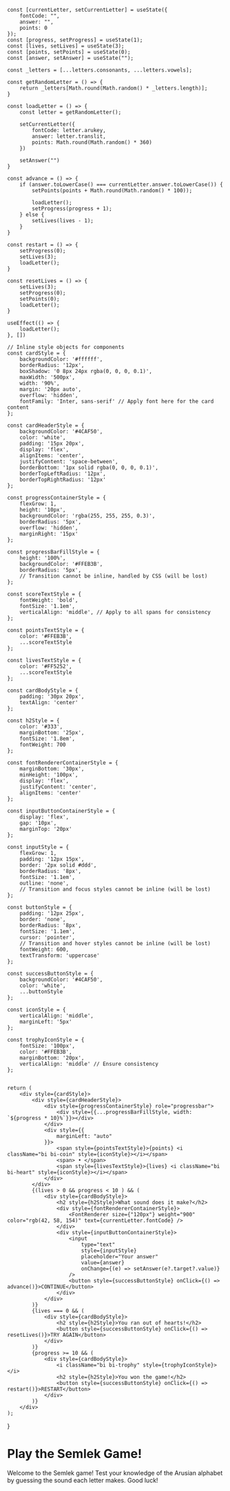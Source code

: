 
    const [currentLetter, setCurrentLetter] = useState({
        fontCode: "",
        answer: "",
        points: 0
    });
    const [progress, setProgress] = useState(1);
    const [lives, setLives] = useState(3);
    const [points, setPoints] = useState(0);
    const [answer, setAnswer] = useState("");

    const _letters = [...letters.consonants, ...letters.vowels];

    const getRandomLetter = () => {
        return _letters[Math.round(Math.random() * _letters.length)];
    }

    const loadLetter = () => {
        const letter = getRandomLetter();

        setCurrentLetter({
            fontCode: letter.arukey,
            answer: letter.translit,
            points: Math.round(Math.random() * 360)
        })

        setAnswer("")
    }

    const advance = () => {
        if (answer.toLowerCase() === currentLetter.answer.toLowerCase()) {
            setPoints(points + Math.round(Math.random() * 100));

            loadLetter();
            setProgress(progress + 1);
        } else {
            setLives(lives - 1);
        }
    }

    const restart = () => {
        setProgress(0);
        setLives(3);
        loadLetter();
    }

    const resetLives = () => {
        setLives(3);
        setProgress(0);
        setPoints(0);
        loadLetter();
    }

    useEffect(() => {
        loadLetter();
    }, [])

    // Inline style objects for components
    const cardStyle = {
        backgroundColor: '#ffffff',
        borderRadius: '12px',
        boxShadow: '0 8px 24px rgba(0, 0, 0, 0.1)',
        maxWidth: '500px',
        width: '90%',
        margin: '20px auto',
        overflow: 'hidden',
        fontFamily: 'Inter, sans-serif' // Apply font here for the card content
    };

    const cardHeaderStyle = {
        backgroundColor: '#4CAF50',
        color: 'white',
        padding: '15px 20px',
        display: 'flex',
        alignItems: 'center',
        justifyContent: 'space-between',
        borderBottom: '1px solid rgba(0, 0, 0, 0.1)',
        borderTopLeftRadius: '12px',
        borderTopRightRadius: '12px'
    };

    const progressContainerStyle = {
        flexGrow: 1,
        height: '10px',
        backgroundColor: 'rgba(255, 255, 255, 0.3)',
        borderRadius: '5px',
        overflow: 'hidden',
        marginRight: '15px'
    };

    const progressBarFillStyle = {
        height: '100%',
        backgroundColor: '#FFEB3B',
        borderRadius: '5px',
        // Transition cannot be inline, handled by CSS (will be lost)
    };

    const scoreTextStyle = {
        fontWeight: 'bold',
        fontSize: '1.1em',
        verticalAlign: 'middle', // Apply to all spans for consistency
    };

    const pointsTextStyle = {
        color: '#FFEB3B',
        ...scoreTextStyle
    };

    const livesTextStyle = {
        color: '#FF5252',
        ...scoreTextStyle
    };

    const cardBodyStyle = {
        padding: '30px 20px',
        textAlign: 'center'
    };

    const h2Style = {
        color: '#333',
        marginBottom: '25px',
        fontSize: '1.8em',
        fontWeight: 700
    };

    const fontRendererContainerStyle = {
        marginBottom: '30px',
        minHeight: '100px',
        display: 'flex',
        justifyContent: 'center',
        alignItems: 'center'
    };

    const inputButtonContainerStyle = {
        display: 'flex',
        gap: '10px',
        marginTop: '20px'
    };

    const inputStyle = {
        flexGrow: 1,
        padding: '12px 15px',
        border: '2px solid #ddd',
        borderRadius: '8px',
        fontSize: '1.1em',
        outline: 'none',
        // Transition and focus styles cannot be inline (will be lost)
    };

    const buttonStyle = {
        padding: '12px 25px',
        border: 'none',
        borderRadius: '8px',
        fontSize: '1.1em',
        cursor: 'pointer',
        // Transition and hover styles cannot be inline (will be lost)
        fontWeight: 600,
        textTransform: 'uppercase'
    };

    const successButtonStyle = {
        backgroundColor: '#4CAF50',
        color: 'white',
        ...buttonStyle
    };

    const iconStyle = {
        verticalAlign: 'middle',
        marginLeft: '5px'
    };

    const trophyIconStyle = {
        fontSize: '100px',
        color: '#FFEB3B',
        marginBottom: '20px',
        verticalAlign: 'middle' // Ensure consistency
    };


    return (
        <div style={cardStyle}>
            <div style={cardHeaderStyle}>
                <div style={progressContainerStyle} role="progressbar">
                    <div style={{...progressBarFillStyle, width: `${progress * 10}%`}}></div>
                </div>
                <div style={{
                    marginLeft: "auto"
                }}>
                    <span style={pointsTextStyle}>{points} <i className="bi bi-coin" style={iconStyle}></i></span>
                    <span> • </span>
                    <span style={livesTextStyle}>{lives} <i className="bi bi-heart" style={iconStyle}></i></span>
                </div>
            </div>
            {(lives > 0 && progress < 10 ) && (
                <div style={cardBodyStyle}>
                    <h2 style={h2Style}>What sound does it make?</h2>
                    <div style={fontRendererContainerStyle}>
                        <FontRenderer size={"120px"} weight="900" color="rgb(42, 58, 154)" text={currentLetter.fontCode} />
                    </div>
                    <div style={inputButtonContainerStyle}>
                        <input
                            type="text"
                            style={inputStyle}
                            placeholder="Your answer"
                            value={answer}
                            onChange={(e) => setAnswer(e?.target?.value)}
                        />
                        <button style={successButtonStyle} onClick={() => advance()}>CONTINUE</button>
                    </div>
                </div>
            )}
            {lives === 0 && (
                <div style={cardBodyStyle}>
                    <h2 style={h2Style}>You ran out of hearts!</h2>
                    <button style={successButtonStyle} onClick={() => resetLives()}>TRY AGAIN</button>
                </div>
            )}
            {progress >= 10 && (
                <div style={cardBodyStyle}>
                    <i className="bi bi-trophy" style={trophyIconStyle}></i>
                    <h2 style={h2Style}>You won the game!</h2>
                    <button style={successButtonStyle} onClick={() => restart()}>RESTART</button>
                </div>
            )}
        </div>
    );
}

# Play the Semlek Game!

Welcome to the Semlek game! Test your knowledge of the Arusian alphabet by guessing the sound each letter makes. Good luck!

<SemlekGame />
